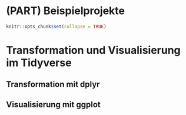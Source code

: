 # (PART) Beispielprojekte {-}

``` r
knitr::opts_chunk$set(collapse = TRUE)
```

# Transformation und Visualisierung im Tidyverse {#R3}

## Transformation mit dplyr

## Visualisierung mit ggplot